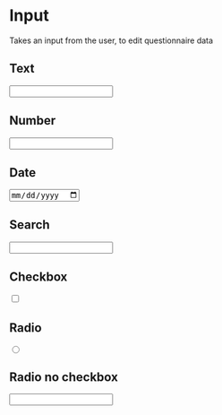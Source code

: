 
<Meta title="Components/Forms/Input" component={Input} />

# Input

Takes an input from the user, to edit questionnaire data

## Text

<Canvas>
  <Story name="Text">
    <Input type="text" />
  </Story>
</Canvas>

## Number

<Canvas>
  <Story name="Number">
    <Input type="number" />
  </Story>
</Canvas>

## Date

<Canvas>
  <Story name="Date">
    <Input type="date" />
  </Story>
</Canvas>

## Search

<Canvas>
  <Story name="Search">
    <Input type="search" />
  </Story>
</Canvas>

## Checkbox

<Canvas>
  <Story name="Checkbox">
    <Input type="checkbox" />
  </Story>
</Canvas>

## Radio

<Canvas>
  <Story name="Radio">
    <Input type="radio" variant="radioBox" />
  </Story>
</Canvas>

## Radio no checkbox

<Canvas>
  <Story name="Radio no checkbox">
    <Input type="radioNoCheckbox" />
  </Story>
</Canvas>
